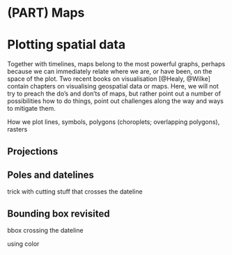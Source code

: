 # (PART) Maps {-}

# Plotting spatial data {#plotting}

Together with timelines, maps belong to the most powerful graphs,
perhaps because we can immediately relate where we are, or have
been, on the space of the plot. Two recent books on visualisation
[@Healy, @Wilke] contain chapters on visualising geospatial data or
maps. Here, we will not try to preach the do's and don'ts of maps,
but rather point out a number of possibilities how to do things,
point out challenges along the way and ways to mitigate them.


How we plot lines, symbols, polygons (choroplets; overlapping
polygons), rasters

## Projections {#transform}



## Poles and datelines

trick with cutting stuff that crosses the dateline

## Bounding box revisited 

bbox crossing the dateline

using color
